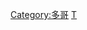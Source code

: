 {{Catnav|頁面分類|地理|国家|非洲国家|多哥}}
{{Catnav|頁面分類|各種主題的頁面分類|按國家分類|各國地理|各國城市}}
{{Commons category|Cities in Togo}}

[[Category:多哥|Category:多哥]]
[[Category:各國城市|T]]